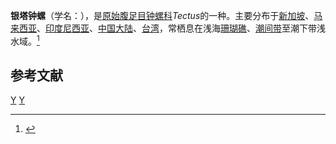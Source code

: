 {{NoteTA
|T=zh-hans:银塔钟螺; zh-hant:銀塔鐘螺;
|1=zh-hans:钟螺; zh-hant:鐘螺;
}}
{{Speciesbox
| taxon = Tectus pyramis
| binomial_authority = (Born, 1778)
}}
'''银塔钟螺'''（学名：''{{lang|la|Tectus pyramis}}''），是[[原始腹足目|原始腹足目]][[钟螺科|钟螺科]]''Tectus''的一种。主要分布于[[新加坡|新加坡]]、[[马来西亚|马来西亚]]、[[印度尼西亚|印度尼西亚]]、[[中国大陆|中国大陆]]、[[台湾|台湾]]，常栖息在浅海[[珊瑚礁|珊瑚礁]]、[[潮间带|潮间带]]至潮下带浅水域。<ref>{{cite web|url=http://shell.sinica.edu.tw/chinese/shellbase_detail.php?science_no=128|title=国际贝库：银塔钟螺|publisher=台湾贝类资料库|accessdate=2009-08-11|archive-date=2016-03-04|archive-url=https://web.archive.org/web/20160304113731/http://shell.sinica.edu.tw/chinese/shellbase_detail.php?science_no=128|dead-url=no}}</ref>

== 参考文献 ==
{{reflist}}

{{taxonbar}}
[[Category:_1778年描述的动物|Y]]
[[Category:钟螺科|Y]]